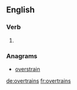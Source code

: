 ==English==

===Verb===
{{head|en}}

# {{en-third-person singular of|overtrain}}

===Anagrams===
* [[overstrain#English|overstrain]]

[[de:overtrains]]
[[fr:overtrains]]